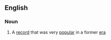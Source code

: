 ==English==

===Noun===
{{en-noun|head=[[golden]] [[oldie]]}}

#A [[record]] that was very [[popular]] in a former [[era]]
